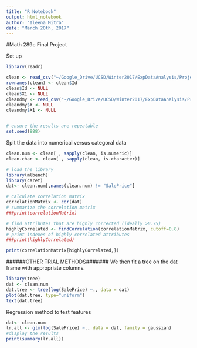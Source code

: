 ```yaml
---
title: "R Notebook"
output: html_notebook
author: "Ileena Mitra"
date: "March 20th, 2017"
---
```


#Math 289c Final Project

Set up
```r
library(readr)

clean <- read_csv("~/Google_Drive/UCSD/Winter2017/ExpDataAnalysis/Projects/Final/kaggle_predict_house_prices/cleaned_data/clean.csv")
rownames(clean) <- clean$Id
clean$Id <- NULL
clean$X1 <- NULL
cleandmy <- read_csv("~/Google_Drive/UCSD/Winter2017/ExpDataAnalysis/Projects/Final/kaggle_predict_house_prices/cleaned_data/cleandmy.csv")
cleandmy$X <- NULL
cleandmy$X1 <- NULL


# ensure the results are repeatable
set.seed(888)
```


Spit the data into numerical versus categoral data
```r
clean.num <- clean[ , sapply(clean, is.numeric)]
clean.char <- clean[ , sapply(clean, is.character)]

```


```r
# load the library
library(mlbench)
library(caret)
dat<- clean.num[,names(clean.num) != "SalePrice"]

# calculate correlation matrix
correlationMatrix <- cor(dat)
# summarize the correlation matrix
###print(correlationMatrix)

# find attributes that are highly corrected (ideally >0.75)
highlyCorrelated <- findCorrelation(correlationMatrix, cutoff=0.8)
# print indexes of highly correlated attributes
###print(highlyCorrelated)

print(correlationMatrix[highlyCorrelated,])
```

######OTHER TRIAL METHODS#######
We then fit a tree on the dat frame with appropriate columns.
```r
library(tree)
dat <- clean.num
dat.tree <- tree(log(SalePrice) ~., data = dat)
plot(dat.tree, type="uniform")
text(dat.tree)
```




Regression method to test features
```r
dat<- clean.num
lr.all <- glm(log(SalePrice) ~., data = dat, family = gaussian)
#display the results
print(summary(lr.all))
```


